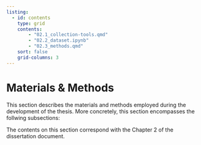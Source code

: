 ```yaml
---
listing: 
  - id: contents
    type: grid
    contents: 
        - "02.1_collection-tools.qmd"
        - "02.2_dataset.ipynb"
        - "02.3_methods.qmd"
    sort: false
    grid-columns: 3
---
```


# Materials & Methods

This section describes the materials and methods employed during the development of the thesis. More concretely, this section encompasses the follwing subsections:

:::{#contents}
:::

::: {.callout-note}
The contents on this section correspond with the Chapter 2 of the dissertation document.
:::
